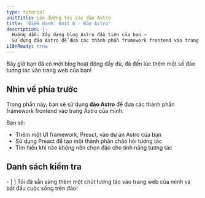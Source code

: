```yaml
---
type: tutorial
unitTitle: Lên đường tới các đảo Astro
title: 'Điểm danh: Unit 6 - Đảo Astro'
description: |-
  Hướng dẫn: Xây dựng blog Astro đầu tiên của bạn —
  Sử dụng đảo Astro để đưa các thành phần framework frontend vào trang Astro của bạn
i18nReady: true
---
```



Bây giờ bạn đã có một blog hoạt động đầy đủ, đã đến lúc thêm một số đảo tương tác vào trang web của bạn!

## Nhìn về phía trước

Trong phần này, bạn sẽ sử dụng **đảo Astro** để đưa các thành phần framework frontend vào trang Astro của mình.

Bạn sẽ:
- Thêm một UI framework, Preact, vào dự án Astro của bạn
- Sử dụng Preact để tạo một thành phần chào hỏi tương tác
- Tìm hiểu khi nào _không_ nên chọn đảo cho tính năng tương tác


<Box icon="check-list">

## Danh sách kiểm tra

<Checklist>
- [ ] Tôi đã sẵn sàng thêm một chút tương tác vào trang web của mình và bắt đầu cuộc sống trên đảo!
</Checklist>
</Box>